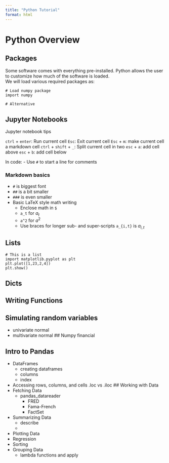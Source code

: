 ```yaml
---
title: "Python Tutorial"
format: html
---
```



# Python Overview
## Packages

Some software comes with everything pre-installed.  Python allows the user to customize how much of the software is loaded.  
We will load various required packages as:

``` .python
# Load numpy package
import numpy

# Alternative 

```

## Jupyter Notebooks

Jupyter notebook tips

`ctrl` + `enter`: Run current cell
`Esc`: Exit current cell
`Esc` + `m`: make current cell a markdown cell
`ctrl` + `shift` + `_`: Split current cell in two
`esc` + `a`: add cell above
`esc` + `b`: add cell below



In code:
- Use `#` to start a line for comments

### Markdown basics
- `#` is biggest font
- `##` is a bit smaller
- `###` is even smaller
- Basic LaTeX style math writing
  - Enclose math in `$`
  - `a_t` for $a_t$
  - `a^2` for $a^2$
  - Use braces for longer sub- and super-scripts `a_{i,t}` is $a_{i,t}$



## Lists

``` .python
# This is a list  
import matplotlib.pyplot as plt
plt.plot([1,23,2,4])
plt.show()
```

## Dicts
## Writing Functions
## Simulating random variables
- univariate normal
- multivariate normal
## Numpy financial

## Intro to Pandas
- DataFrames
  - creating dataframes
  - columns
  - index
- Accessing rows, columns, and cells
.loc vs .iloc
## Working with Data
- Fetching Data
  - pandas_datareader
    - FRED
    - Fama-French
    - FactSet
- Summarizing Data
  - describe
  - 
- Plotting Data
- Regression
- Sorting
- Grouping Data
  - lambda functions and apply
